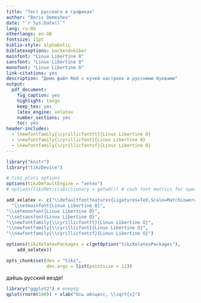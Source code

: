 ```yaml
---
title: "Тест русского в графиках"
author: "Boris Demeshev"
date: "`r Sys.Date()`"
lang: ru-RU
otherlangs: en-GB
fontsize: 11pt
biblio-style: alphabetic
biblatexoptions: backend=biber
mainfont: "Linux Libertine O"
sansfont: "Linux Libertine O"
monofont: "Linux Libertine O"
link-citations: yes
description: "Демо файл Rmd с кучей настроек и русскими буквами"
output: 
  pdf_document:
    fig_caption: yes
    highlight: tango
    keep_tex: yes
    latex_engine: xelatex
    number_sections: yes
    toc: yes
header-includes: 
  - \newfontfamily{\cyrillicfonttt}{Linux Libertine O}
  - \newfontfamily{\cyrillicfont}{Linux Libertine O}
  - \newfontfamily{\cyrillicfontsf}{Linux Libertine O}
---
```


```r
library("knitr")
library("tikzDevice")

# tikz plots options
options(tikzDefaultEngine = "xetex")
# options(tikzMetricsDictionary = getwd()) # cash font metrics for speed

add_xelatex <- c("\\defaultfontfeatures{Ligatures=TeX,Scale=MatchLowercase}",
  "\\setmainfont{Linux Libertine O}",
"\\setmonofont{Linux Libertine O}",
"\\setsansfont{Linux Libertine O}",
"\\newfontfamily{\\cyrillicfonttt}{Linux Libertine O}",
"\\newfontfamily{\\cyrillicfont}{Linux Libertine O}",
"\\newfontfamily{\\cyrillicfontsf}{Linux Libertine O}")

options(tikzXelatexPackages = c(getOption("tikzXelatexPackages"),
    add_xelatex))                            

opts_chunk$set(dev = "tikz", 
               dev.args = list(pointsize = 11))

```

даёшь русский везде!

```r
library("ggplot2") # вперёд
qplot(rnorm(100)) + xlab("Ось абсцисс, \\sqrt{x}")
```


